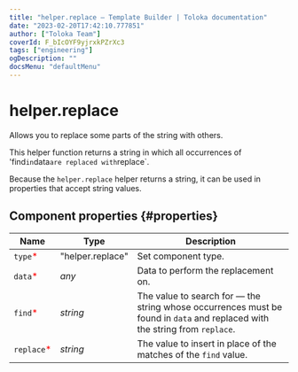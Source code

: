 ```yaml
---
title: "helper.replace — Template Builder | Toloka documentation"
date: "2023-02-20T17:42:10.777851"
author: ["Toloka Team"]
coverId: F_bIcOYF9yjrxkPZrXc3
tags: ["engineering"]
ogDescription: ""
docsMenu: "defaultMenu"
---
```



# helper.replace

Allows you to replace some parts of the string with others.

This helper function returns a string in which all occurrences of 'find`in`data`are replaced with`replace`.

Because the `helper.replace` helper returns a string, it can be used in properties that accept string values.

## Component properties {#properties}

**Name** | **Type** | **Description**
----- | ----- | -----
`type`<span style="color: red">\*</span> | "helper.replace" | Set component type.
`data`<span style="color: red">\*</span> | _any_ | Data to perform the replacement on.
`find`<span style="color: red">\*</span> | _string_ | The value to search for — the string whose occurrences must be found in `data` and replaced with the string from `replace`.
`replace`<span style="color: red">\*</span> | _string_ | The value to insert in place of the matches of the `find` value.

<ContactSupport/>